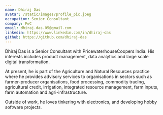 ```yaml
---
name: Dhiraj Das
avatar: /static/images/profile_pic.jpeg
occupation: Senior Consultant
company: PwC
email: dhiraj.das.05@gmail.com
linkedin: https://www.linkedin.com/in/dhiraj-das
github: https://github.com/dhiraj-das
---
```


Dhiraj Das is a Senior Consultant with PricewaterhouseCoopers India. His interests includes product management, data analytics and large scale digital transformation.

At present, he is part of the Agriculture and Natural Resources practice where he provides advisory services to organisations in sectors such as farmer-producer organisations, food processing, commodity trading, agricultural credit, irrigation, integrated resource management, farm inputs, farm automation and agri-infrastructure.

Outside of work, he loves tinkering with electronics, and developing hobby software projects.
